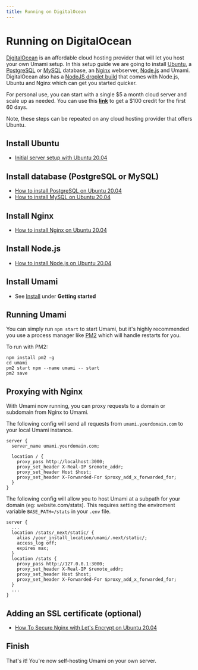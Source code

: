 ```yaml
---
title: Running on DigitalOcean
---
```


# Running on DigitalOcean

[DigitalOcean](https://m.do.co/c/c9ebc1c0928d) is an affordable cloud hosting provider that will let you host
your own Umami setup. In this setup guide we are going to install
[Ubuntu](https://ubuntu.com/), a [PostgreSQL](https://www.postgresql.org/) or [MySQL](https://www.mysql.com/) database,
an [Nginx](https://www.nginx.com/) webserver, [Node.js](https://nodejs.org/) and Umami.
DigitalOcean also has a [NodeJS droplet build](https://marketplace.digitalocean.com/apps/nodejs) that comes with Node.js, Ubuntu and Nginx which can get you started quicker.

For personal use, you can start with a single $5 a month cloud server
and scale up as needed. You can use this **[link](https://m.do.co/c/c9ebc1c0928d)**
to get a $100 credit for the first 60 days.

Note, these steps can be repeated on any cloud hosting provider that offers Ubuntu.

## Install Ubuntu

- [Initial server setup with Ubuntu 20.04](https://www.digitalocean.com/community/tutorials/initial-server-setup-with-ubuntu-20-04)

## Install database (PostgreSQL or MySQL)

- [How to install PostgreSQL on Ubuntu 20.04](https://www.digitalocean.com/community/tutorials/how-to-install-postgresql-on-ubuntu-20-04-quickstart)
- [How to install MySQL on Ubuntu 20.04](https://www.digitalocean.com/community/tutorials/how-to-install-mysql-on-ubuntu-20-04)

## Install Nginx

- [How to install Nginx on Ubuntu 20.04](https://www.digitalocean.com/community/tutorials/how-to-install-nginx-on-ubuntu-20-04)

## Install Node.js

- [How to install Node.js on Ubuntu 20.04](https://www.digitalocean.com/community/tutorials/how-to-install-node-js-on-ubuntu-20-04)

## Install Umami

- See [Install](/docs/install) under **Getting started**

## Running Umami

You can simply run `npm start` to start Umami, but it's highly recommended you use a process manager like [PM2](https://pm2.keymetrics.io/) which will handle restarts for you.

To run with PM2:

```shell
npm install pm2 -g
cd umami
pm2 start npm --name umami -- start
pm2 save
```

## Proxying with Nginx

With Umami now running, you can proxy requests to a domain or subdomain from Nginx to Umami.

The following config will send all requests from `umami.yourdomain.com` to your local Umami instance.

```nginx
server {
  server_name umami.yourdomain.com;

  location / {
    proxy_pass http://localhost:3000;
    proxy_set_header X-Real-IP $remote_addr;
    proxy_set_header Host $host;
    proxy_set_header X-Forwarded-For $proxy_add_x_forwarded_for;
  }
}
```

The following config will allow you to host Umami at a subpath for your domain (eg: website.com/stats).
This requires setting the enviroment variable `BASE_PATH=/stats` in your `.env` file.

```nginx
server {
  ...
  location /stats/_next/static/ {
    alias /your_install_location/umami/.next/static/;
    access_log off;
    expires max;
  }
  location /stats {
    proxy_pass http://127.0.0.1:3000;
    proxy_set_header X-Real-IP $remote_addr;
    proxy_set_header Host $host;
    proxy_set_header X-Forwarded-For $proxy_add_x_forwarded_for;
  }
  ...
}
```

## Adding an SSL certificate (optional)

- [How To Secure Nginx with Let's Encrypt on Ubuntu 20.04](https://www.digitalocean.com/community/tutorials/how-to-secure-nginx-with-let-s-encrypt-on-ubuntu-20-04)

## Finish

That's it! You're now self-hosting Umami on your own server.
